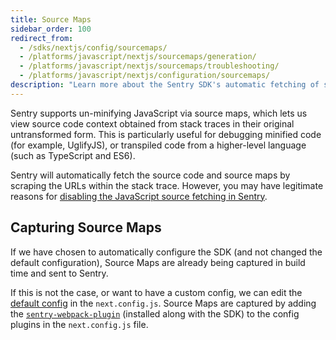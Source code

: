 ```yaml
---
title: Source Maps
sidebar_order: 100
redirect_from:
  - /sdks/nextjs/config/sourcemaps/
  - /platforms/javascript/nextjs/sourcemaps/generation/
  - /platforms/javascript/nextjs/sourcemaps/troubleshooting/
  - /platforms/javascript/nextjs/configuration/sourcemaps/
description: "Learn more about the Sentry SDK's automatic fetching of source code and source maps by scraping the URLs within the stack trace."
---
```


Sentry supports un-minifying JavaScript via source maps, which lets us view source code context obtained from stack traces in their original untransformed form. This is particularly useful for debugging minified code (for example, UglifyJS), or transpiled code from a higher-level language (such as TypeScript and ES6).

<Note>

Sentry will automatically fetch the source code and source maps by scraping the URLs within the stack trace. However, you may have legitimate reasons for [disabling the JavaScript source fetching in Sentry](https://blog.sentry.io/2018/07/17/source-code-fetching).

</Note>

## Capturing Source Maps

If we have chosen to automatically configure the SDK (and not changed the default configuration), Source Maps are already being captured in build time and sent to Sentry.

If this is not the case, or want to have a custom config, we can edit the [default config](/platforms/javascript/guides/nextjs/#manual-configuration) in the `next.config.js`.
Source Maps are captured by adding the [`sentry-webpack-plugin`](https://github.com/getsentry/sentry-webpack-plugin) (installed along with the SDK) to the config plugins in the `next.config.js` file.
